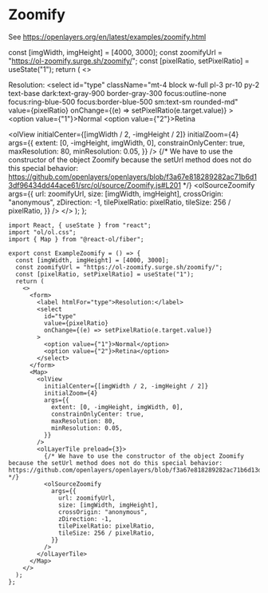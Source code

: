 # Zoomify

See https://openlayers.org/en/latest/examples/zoomify.html


  const [imgWidth, imgHeight] = [4000, 3000];
  const zoomifyUrl = "https://ol-zoomify.surge.sh/zoomify/";
  const [pixelRatio, setPixelRatio] = useState("1");
  return (
    <>
      <form>
        <label htmlFor="type">Resolution:</label>
        <select
          id="type"
          className="mt-4 block w-full pl-3 pr-10 py-2 text-base dark:text-gray-900 border-gray-300 focus:outline-none focus:ring-blue-500 focus:border-blue-500 sm:text-sm rounded-md"
          value={pixelRatio}
          onChange={(e) => setPixelRatio(e.target.value)}
        >
          <option value={"1"}>Normal</option>
          <option value={"2"}>Retina</option>
        </select>
      </form>
      <Map className="rounded-xl overflow-hidden mt-4">
        <olView
          initialCenter={[imgWidth / 2, -imgHeight / 2]}
          initialZoom={4}
          args={{
            extent: [0, -imgHeight, imgWidth, 0],
            constrainOnlyCenter: true,
            maxResolution: 80,
            minResolution: 0.05,
          }}
        />
        <olLayerTile preload={3}>
          {/* We have to use the constructor of the object Zoomify because the setUrl method does not do this special behavior: https://github.com/openlayers/openlayers/blob/f3a67e818289282ac71b6d13df96434dd44ace61/src/ol/source/Zoomify.js#L201 */}
          <olSourceZoomify
            args={{
              url: zoomifyUrl,
              size: [imgWidth, imgHeight],
              crossOrigin: "anonymous",
              zDirection: -1,
              tilePixelRatio: pixelRatio,
              tileSize: 256 / pixelRatio,
            }}
          />
        </olLayerTile>
      </Map>
    </>
  );
};

<ExampleZoomify />

```tsx
import React, { useState } from "react";
import "ol/ol.css";
import { Map } from "@react-ol/fiber";

export const ExampleZoomify = () => {
  const [imgWidth, imgHeight] = [4000, 3000];
  const zoomifyUrl = "https://ol-zoomify.surge.sh/zoomify/";
  const [pixelRatio, setPixelRatio] = useState("1");
  return (
    <>
      <form>
        <label htmlFor="type">Resolution:</label>
        <select
          id="type"
          value={pixelRatio}
          onChange={(e) => setPixelRatio(e.target.value)}
        >
          <option value={"1"}>Normal</option>
          <option value={"2"}>Retina</option>
        </select>
      </form>
      <Map>
        <olView
          initialCenter={[imgWidth / 2, -imgHeight / 2]}
          initialZoom={4}
          args={{
            extent: [0, -imgHeight, imgWidth, 0],
            constrainOnlyCenter: true,
            maxResolution: 80,
            minResolution: 0.05,
          }}
        />
        <olLayerTile preload={3}>
          {/* We have to use the constructor of the object Zoomify because the setUrl method does not do this special behavior: https://github.com/openlayers/openlayers/blob/f3a67e818289282ac71b6d13df96434dd44ace61/src/ol/source/Zoomify.js#L201 */}
          <olSourceZoomify
            args={{
              url: zoomifyUrl,
              size: [imgWidth, imgHeight],
              crossOrigin: "anonymous",
              zDirection: -1,
              tilePixelRatio: pixelRatio,
              tileSize: 256 / pixelRatio,
            }}
          />
        </olLayerTile>
      </Map>
    </>
  );
};
```
